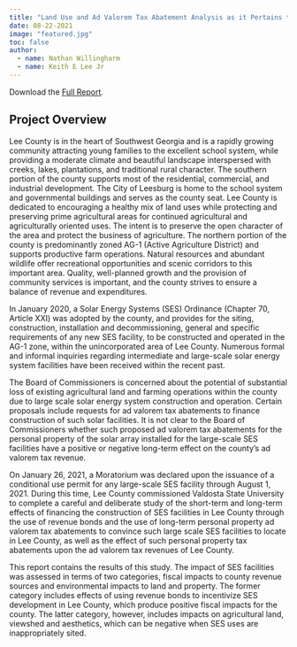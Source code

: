 ```yaml
---
title: "Land Use and Ad Valorem Tax Abatement Analysis as it Pertains to Lee County’s Solar Energy Systems Ordinance"
date: 08-22-2021 
image: "featured.jpg"
toc: false
author: 
  - name: Nathan Willingharm
  - name: Keith E Lee Jr
---
```


Download the [Full Report](leeco.pdf).

## Project Overview

Lee County is in the heart of Southwest Georgia and is a rapidly growing community attracting young families to the excellent school system, while providing a moderate climate and beautiful landscape interspersed with creeks, lakes, plantations, and traditional rural character. The southern portion of the county supports most of the residential, commercial, and industrial development. The City of Leesburg is home to the school system and governmental buildings and serves as the county seat. Lee County is dedicated to encouraging a healthy mix of land uses while protecting and preserving prime agricultural areas for continued agricultural and agriculturally oriented uses. The intent is to preserve the open character of the area and protect the business of agriculture. The northern portion of the county is predominantly zoned AG-1 (Active Agriculture District) and supports productive farm operations. Natural resources and abundant wildlife offer recreational opportunities and scenic corridors to this important area. Quality, well-planned growth and the provision of community services is important, and the county strives to ensure a balance of revenue and expenditures. 

In January 2020, a Solar Energy Systems (SES) Ordinance (Chapter 70, Article XXI) was adopted by the county, and provides for the siting, construction, installation and decommissioning, general and specific requirements of any new SES facility, to be constructed and operated in the AG-1 zone, within the unincorporated area of Lee County. Numerous formal and informal inquiries regarding intermediate and large-scale solar energy system facilities have been received within the recent past. 

The Board of Commissioners is concerned about the potential of substantial loss of existing agricultural land and farming operations within the county due to large scale solar energy system construction and operation. Certain proposals include requests for ad valorem tax abatements to finance construction of such solar facilities. It is not clear to the Board of Commissioners whether such proposed ad valorem tax abatements for the personal property of the solar array installed for the large-scale SES facilities have a positive or negative long-term effect on the county’s ad valorem tax revenue.

On January 26, 2021, a Moratorium was declared upon the issuance of a conditional use permit for any large-scale SES facility through August 1, 2021. During this time, Lee County commissioned Valdosta State University to complete a careful and deliberate study of the short-term and long-term effects of financing the construction of SES facilities in Lee County through the use of revenue bonds and the use of long-term personal property ad valorem tax abatements to convince such large scale SES facilities to locate in Lee County, as well as the effect of such personal property tax abatements upon the ad valorem tax revenues of Lee County.

This report contains the results of this study. The impact of SES facilities was assessed in terms of two categories, fiscal impacts to county revenue sources and environmental impacts to land and property. The former category includes effects of using revenue bonds to incentivize SES development in Lee County, which produce positive fiscal impacts for the county. The latter category, however, includes impacts on agricultural land, viewshed and aesthetics, which can be negative when SES uses are inappropriately sited. 
